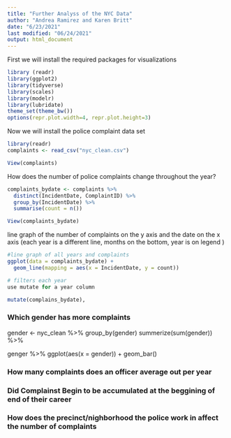 ```yaml
---
title: "Further Analyss of the NYC Data"
author: "Andrea Ramirez and Karen Britt"
date: "6/23/2021"
last modified: "06/24/2021"
output: html_document
---
```

First we will install the required packages for visualizations
```r
library (readr)
library(ggplot2)
library(tidyverse)
library(scales)
library(modelr)
library(lubridate)
theme_set(theme_bw())
options(repr.plot.width=4, repr.plot.height=3)
```


Now we will install the police complaint data set
```r
library(readr)
complaints <- read_csv("nyc_clean.csv")

View(complaints)
```

How does the number of police complaints change throughout the year?

```r
complaints_bydate <- complaints %>%
  distinct(IncidentDate, ComplaintID) %>%
  group_by(IncidentDate) %>%
  summarise(count = n())

View(complaints_bydate)
```
line graph of the number of complaints on the y axis and the date on the x axis (each year is a different line, months on the bottom, year is on legend )  

```r
#line graph of all years and complaints
ggplot(data = complaints_bydate) + 
  geom_line(mapping = aes(x = IncidentDate, y = count))
```

```r
# filters each year
use mutate for a year column

mutate(complains_bydate),

```



### Which gender has more complaints 
gender <- nyc_clean %>% 
  group_by(gender)
  summerize(sum(gender)) %>% 
    
genger %>%
    ggplot(aes(x = gender)) + geom_bar()
    
### How many complaints does an officer average out per year
    
    
### Did Complainst Begin to be accumulated at the beggining of end of their career 
  


  
### How does the precinct/nighborhood the police work in affect the number of complaints 


  